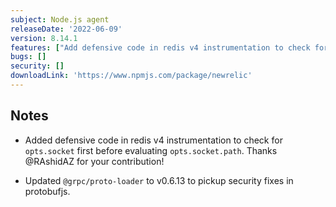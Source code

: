 ```yaml
---
subject: Node.js agent
releaseDate: '2022-06-09'
version: 8.14.1
features: ["Add defensive code in redis v4 instrumentation to check for `opts.socket` first before evaluating `opts.socket.path`."]
bugs: []
security: []
downloadLink: 'https://www.npmjs.com/package/newrelic'
---
```


## Notes

* Added defensive code in redis v4 instrumentation to check for `opts.socket` first before evaluating `opts.socket.path`.
  Thanks @RAshidAZ for your contribution!

* Updated `@grpc/proto-loader` to v0.6.13 to pickup security fixes in protobufjs.

